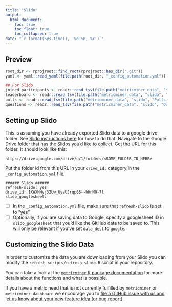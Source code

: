 ```yaml
---
title: "Slido"
output:
  html_document:
    toc: true
    toc_float: true
    toc_collapsed: true
date: "`r format(Sys.time(), '%d %B, %Y')`"
---
```


## Preview

```r
root_dir <- rprojroot::find_root(rprojroot::has_dir(".git"))
yaml <- yaml::read_yaml(file.path(root_dir, "_config_automation.yml"))

## For Slido
joined_participants <- readr::read_tsv(file.path("metricminer_data", "slido", "JoinedParticipants.tsv"))
leaderboard <- readr::read_tsv(file.path("metricminer_data", "slido", "Leaderboard.tsv"))
polls <- readr::read_tsv(file.path("metricminer_data", "slido", "Polls-overall.tsv"))
questions <- readr::read_tsv(file.path("metricminer_data", "slido", "Questions.tsv"))
```

## Setting up Slido

This is assuming you have already exported Slido data to a google drive folder. See [Slido instructions here](https://community.slido.com/analytics-and-exports-44/export-your-questions-poll-results-quiz-leaderboard-and-ideas-532) for how to do that. Navigate to the Google Drive folder that has the Slidos you'd like to collect. Get the URL for this folder. It should look like this:

```
https://drive.google.com/drive/u/1/folders/<SOME_FOLDER_ID_HERE>
```

Put the folder id from this URL in your `drive_id:` category in the `_config_automation.yml` file.
```
###### Slido ######
refresh-slido: yes
drive_id: 1XWXHHyj32Uw_UyaUJrqp6S--hHnM0-7l
slido_googlesheet:
```

- [ ] In the `_config_automation.yml` file, make sure that `refresh-slido` is set to "yes".
- [ ] Optionally, if you are saving data to Google, specify a googlesheet ID in `slido_googlesheet` that you'd like the GitHub data to be saved to. This will only be relevant if you've set `data_dest` to `google`.

## Customizing the Slido Data

In order to customize the data you are downloading from your Slido you can modify the
`refresh-scripts/refresh-slido.R` script in your repository.

You can take a look at the [`metricminer` R package documentation](https://hutchdatascience.org/metricminer/articles/getting-started.html) for more details about the functions and what is possible.

If you have a metric need that is not currently fulfilled by `metricminer` or `metricminer-dashboard` we encourage you to [file a GitHub issue with us and let us know about your new feature idea (or bug report)](https://github.com/fhdsl/metricminer/issues/new/choose).
